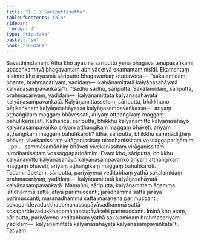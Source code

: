 ```yaml
---
title: "1.1.3 Sāriputtasutta"
tableOfContents: false
sidebar:
  order: 4
type: "tipitaka"
basket: "su"
book: "sn-maha"
---
```



<DynamicBreadcrumb />

<Division number="3" book="sn-maha" bookNo="14" page="3">

<Paragraph number="11" book="sn-maha">
Sāvatthinidānaṃ. Atha kho āyasmā sāriputto yena bhagavā tenupasaṅkami; upasaṅkamitvā bhagavantaṃ abhivādetvā ekamantaṃ nisīdi. Ekamantaṃ nisinno kho āyasmā sāriputto bhagavantaṃ etadavoca—  “sakalamidaṃ, bhante, brahmacariyaṃ, yadidaṃ—  kalyāṇamittatā kalyāṇasahāyatā kalyāṇasampavaṅkatā”ti.
</Paragraph>

<Paragraph number="12" book="sn-maha">
“Sādhu sādhu, sāriputta. Sakalamidaṃ, sāriputta, brahmacariyaṃ, yadidaṃ—  kalyāṇamittatā kalyāṇasahāyatā kalyāṇasampavaṅkatā. Kalyāṇamittassetaṃ, sāriputta, bhikkhuno pāṭikaṅkhaṃ kalyāṇasahāyassa kalyāṇasampavaṅkassa—  ariyaṃ aṭṭhaṅgikaṃ maggaṃ bhāvessati, ariyaṃ aṭṭhaṅgikaṃ maggaṃ bahulīkarissati. Kathañca, sāriputta, bhikkhu kalyāṇamitto kalyāṇasahāyo kalyāṇasampavaṅko ariyaṃ aṭṭhaṅgikaṃ maggaṃ bhāveti, ariyaṃ aṭṭhaṅgikaṃ maggaṃ bahulīkaroti?
</Paragraph>

<Paragraph number="13" book="sn-maha">
Idha, sāriputta, bhikkhu sammādiṭṭhiṃ bhāveti vivekanissitaṃ virāganissitaṃ nirodhanissitaṃ vossaggapariṇāmiṃ …pe…  sammāsamādhiṃ bhāveti vivekanissitaṃ virāganissitaṃ nirodhanissitaṃ vossaggapariṇāmiṃ. Evaṃ kho, sāriputta, bhikkhu kalyāṇamitto kalyāṇasahāyo kalyāṇasampavaṅko ariyaṃ aṭṭhaṅgikaṃ maggaṃ bhāveti, ariyaṃ aṭṭhaṅgikaṃ maggaṃ bahulīkaroti.
</Paragraph>

<Paragraph number="14" book="sn-maha">
Tadamināpetaṃ, sāriputta, pariyāyena veditabbaṃ yathā sakalamidaṃ brahmacariyaṃ, yadidaṃ—  kalyāṇamittatā kalyāṇasahāyatā kalyāṇasampavaṅkatā. Mamañhi, sāriputta, kalyāṇamittaṃ āgamma jātidhammā sattā jātiyā parimuccanti; jarādhammā sattā jarāya parimuccanti; maraṇadhammā sattā maraṇena parimuccanti; sokaparidevadukkhadomanassupāyāsadhammā sattā sokaparidevadukkhadomanassupāyāsehi parimuccanti. Iminā kho etaṃ, sāriputta, pariyāyena veditabbaṃ yathā sakalamidaṃ brahmacariyaṃ, yadidaṃ—  kalyāṇamittatā kalyāṇasahāyatā kalyāṇasampavaṅkatā”ti.

</Paragraph>
</Division>

<Paragraph number="15" type="center" book="sn-maha">
Tatiyaṃ.
</Paragraph>